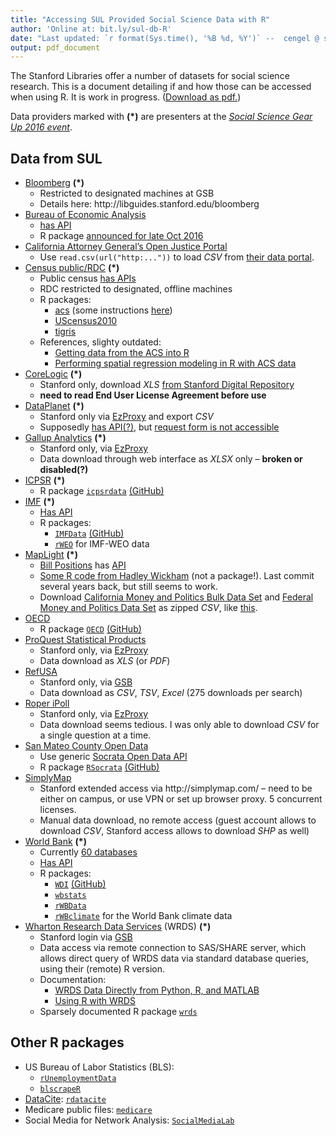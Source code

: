 ```yaml
---
title: "Accessing SUL Provided Social Science Data with R"
author: 'Online at: bit.ly/sul-db-R'
date: "Last updated: `r format(Sys.time(), '%B %d, %Y')` --  cengel @ stanford"
output: pdf_document
---
```


The Stanford Libraries offer a number of datasets for social science research. This is a document detailing if and how those can be accessed when using R. It is work in progress. ([Download as pdf.](https://github.com/cengel/cengel.github.io/raw/master/gearup2016/SULdataAccess.pdf))

Data providers marked with __(\*)__ are presenters at the _[Social Science Gear Up 2016 event](https://library.stanford.edu/projects/gear-research)_.

## Data from SUL

- [Bloomberg](http://www.bloomberg.com) __(\*)__
    - Restricted to designated machines at GSB
    - Details here: http://libguides.stanford.edu/bloomberg

- [Bureau of Economic Analysis](http://www.bea.gov)
    - [has API](http://www.bea.gov/API/docs/index.htm)
    - R package [announced for late Oct 2016](https://blog.bea.gov/2016/09/28/guest-blog-white-house-open-data-innovation-summit/)

- [California Attorney General’s Open Justice Portal](http://openjustice.doj.ca.gov/index.html) 
    - Use `read.csv(url("http:..."))` to load _CSV_ from [their data portal](http://openjustice.doj.ca.gov/data).  
  
- [Census public/RDC](http://www.census.gov) __(\*)__   
    - Public census [has APIs](http://www.census.gov/data/developers/data-sets.html) 
    - RDC restricted to designated, offline machines
    - R packages: 
        - [acs](https://cran.r-project.org/package=acs) (some instructions [here](http://eglenn.scripts.mit.edu/citystate/wp-content/uploads/2013/06/wpid-working_with_acs_R3.pdf))
        - [UScensus2010](https://cran.r-project.org/package=UScensus2010)
        - [tigris](https://cran.r-project.org/package=tigris)
    - References, slighty outdated: 
        - [Getting data from the ACS into R](http://spatialdemography.org/wp-content/uploads/2013/04/9.-Sparks.pdf)
        - [Performing spatial regression modeling in R with ACS data](http://spatialdemography.org/wp-content/uploads/2013/10/6.-Sparks.pdf)

- [CoreLogic](http://www.corelogic.com) __(\*)__  
    - Stanford only, download _XLS_ [from Stanford Digital Repository](https://purl.stanford.edu/pv311by5369) 
    - **need to read End User License Agreement before use**

- [DataPlanet](http://data-planet.com) __(\*)__ 
    - Stanford only via [EzProxy](http://statisticaldatasets.data-planet.com.ezproxy.stanford.edu/dataplanet/Datasets.html) and export _CSV_
    - Supposedly [has API(?)](http://homepage.data-planet.com/content-syndication), but [request form is not accessible](http://homepage.data-planet.com/request-form) 

- [Gallup Analytics](http://www.gallup.com/) __(\*)__  
    - Stanford only, via [EzProxy](https://analyticscampus-gallup-com.ezproxy.stanford.edu/) 
    - Data download through web interface as _XLSX_ only -- **broken or disabled(?)**
    
- [ICPSR](http://icpsr.umich.edu/) __(\*)__
    - R package [`icpsrdata`](https://cran.r-project.org/package=icpsrdata) [(GitHub)](https://github.com/fsolt/icpsrdata)  

- [IMF](http://data.imf.org/) __(\*)__
    - [Has API](http://datahelp.imf.org/knowledgebase/articles/630877-api) 
    - R packages:
        - [`IMFData`](https://cran.r-project.org/package=IMFData) [(GitHub)](https://github.com/mingjerli/IMFData) 
        - [`rWEO`](https://github.com/mingjerli/rWEO) for IMF-WEO data 
    
- [MapLight](http://maplight.org/data) __(\*)__
    - [Bill Positions](http://maplight.org/apis/bill-positions) has [API](http://maplight.org/services_open_api) 
    - [Some R code from Hadley Wickham](https://github.com/hadley/maplight-data) (not a package!). Last commit several years back, but still seems to work.
    - Download [California Money and Politics Bulk Data Set](http://maplight.org/data/get/california-money-and-politics-dataset) and [Federal Money and Politics Data Set](http://maplight.org/data/get/federal-money-and-politics-dataset) as zipped _CSV_, like [this](http://stackoverflow.com/a/3053883/2630957).

- [OECD](https://www.oecd.org/) 
    - R package [`OECD`](https://cran.r-project.org/package=OECD) [(GitHub)](https://github.com/expersso/OECD)

- [ProQuest Statistical Products](http://statistical.proquest.com)
    - Stanford only, via [EzProxy](http://statistical.proquest.com.ezproxy.stanford.edu/)
    - Data download as _XLS_ (or _PDF_)

- [RefUSA](http://www.referenceusa.com)
    - Stanford only, via [GSB](http://www.referenceusa.com.gsbproxy.stanford.edu)
    - Data download as _CSV_, _TSV_, _Excel_ (275 downloads per search)
    
- [Roper iPoll](http://ropercenter.cornell.edu/ipoll-database/)
    - Stanford only, via [EzProxy](https://ropercenter-cornell-edu.ezproxy.stanford.edu/CFIDE/cf/action/ipoll/index.cfm)
    - Data download seems tedious. I was only able to download _CSV_ for a single question at a time. 

- [San Mateo County Open Data](https://data.smcgov.org) 
    - Use generic [Socrata Open Data API](https://dev.socrata.com/connectors/rsocrata.html) 
    - R package [`RSocrata`](https://cran.r-project.org/package=RSocrata) [(GitHub)](https://github.com/Chicago/RSocrata) 

- [SimplyMap](http://geographicresearch.com/simplymap/)
    - Stanford extended access via http://simplymap.com/ -- need to be either on campus, or use VPN or set up browser proxy. 5 concurrent licenses.
    - Manual data download, no remote access (guest account allows to download _CSV_, Stanford access allows to download _SHP_ as well)

- [World Bank](http://data.worldbank.org) __(\*)__ 
    - Currently [60 databases](http://databank.worldbank.org/data/databases.aspx)
    - [Has API](https://datahelpdesk.worldbank.org/knowledgebase/topics/125589-developer-information)
    - R packages: 
        - [`WDI`](https://cran.r-project.org/package=WDI) [(GitHub)](https://github.com/vincentarelbundock/WDI)
        - [`wbstats`](https://cran.r-project.org/package=wbstats)
        - [`rWBData`](https://github.com/mingjerli/rWBData)
        - [`rWBclimate`](https://github.com/ropensci/rWBclimate) for the World Bank climate data
    
- [Wharton Research Data Services](https://wrds-web.wharton.upenn.edu/wrds/) (WRDS)  __(\*)__
    - Stanford login via [GSB](http://wrds-web.wharton.upenn.edu.gsbproxy.stanford.edu/wrds/connect/)
    - Data access via remote connection to SAS/SHARE server, which allows direct query of WRDS data via standard database queries, using their (remote) R version.
    - Documentation: 
        - [WRDS Data Directly from Python, R, and MATLAB](https://research-it.wharton.upenn.edu/news/working-with-wrds-data-directly-from-python-r-and-matlab/)
        - [Using R with WRDS](https://wrds-web-wharton-upenn-edu.gsbproxy.stanford.edu/wrds/support/Accessing%20and%20Manipulating%20the%20Data/_007R%20Programming/_001Using%20R%20with%20WRDS.cfm) 
    - Sparsely documented R package [`wrds`](https://github.com/wthielen/wrds) 

## Other R packages
- US Bureau of Labor Statistics (BLS):
    - [`rUnemploymentData`](https://cran.r-project.org/package=rUnemploymentData)
    - [`blscrapeR`](https://CRAN.R-project.org/package=blscrapeR)
- [DataCite](https://www.datacite.org/):  [`rdatacite`](https://cran.r-project.org/package=rdatacite) 
- Medicare public files: [`medicare`](https://CRAN.R-project.org/package=medicare)
- Social Media for Network Analysis: [`SocialMediaLab`]( https://CRAN.R-project.org/package=SocialMediaLab)
